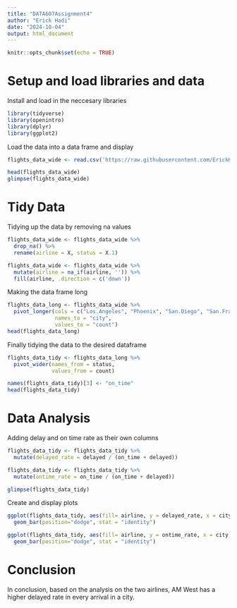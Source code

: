```yaml
---
title: "DATA607Assignment4"
author: "Erick Hadi"
date: "2024-10-04"
output: html_document
---
```


```r
knitr::opts_chunk$set(echo = TRUE)
```

# Setup and load libraries and data

Install and load in the neccesary libraries 
```r
library(tidyverse)
library(openintro)
library(dplyr)
library(ggplot2)
```

Load the data into a data frame and display
```r
flights_data_wide <- read.csv('https://raw.githubusercontent.com/ErickH1/DATA607Assignment4/refs/heads/main/data607hw4data.csv')
```
```r
head(flights_data_wide)
glimpse(flights_data_wide)
```
# Tidy Data
Tidying up the data by removing na values 
```r
flights_data_wide <- flights_data_wide %>%
  drop_na() %>% 
  rename(airline = X, status = X.1)
```

```r
flights_data_wide <- flights_data_wide %>%
  mutate(airline = na_if(airline, '')) %>% 
  fill(airline, .direction = c('down'))
```

Making the data frame long
```r
flights_data_long <- flights_data_wide %>%
  pivot_longer(cols = c("Los.Angeles", "Phoenix", "San.Diego", "San.Francisco", "Seattle"),
               names_to = "city",
               values_to = "count")
head(flights_data_long)
```
Finally tidying the data to the desired dataframe
```r
flights_data_tidy <- flights_data_long %>%
  pivot_wider(names_from = status,
              values_from = count)

names(flights_data_tidy)[3] <- "on_time"
head(flights_data_tidy)
```

# Data Analysis
Adding delay and on time rate as their own columns
```r
flights_data_tidy <- flights_data_tidy %>%
  mutate(delayed_rate = delayed / (on_time + delayed))

flights_data_tidy <- flights_data_tidy %>%
  mutate(ontime_rate = on_time / (on_time + delayed))

glimpse(flights_data_tidy)
```
Create and display plots
```r
ggplot(flights_data_tidy, aes(fill= airline, y = delayed_rate, x = city)) +
  geom_bar(position="dodge", stat = "identity")
```
```r
ggplot(flights_data_tidy, aes(fill= airline, y = ontime_rate, x = city)) +
  geom_bar(position="dodge", stat = "identity")
```

# Conclusion
In conclusion, based on the analysis on the two airlines, AM West has a higher delayed rate in every arrival in a city. 








